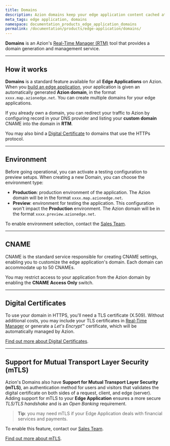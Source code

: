 ```yaml
---
title: Domains
description: Azion domains keep your edge application content cached at the edge and can be customized to fit your needs.
meta_tags: edge application, domains
namespace: documentation_products_edge_application_domains
permalink: /documentation/products/edge-application/domains/
---
```


**Domains** is an Azion's [Real-Time Manager (RTM)](https://manager.azion.com/) tool that provides a domain generation and management service.

---

## How it works

**Domains** is a standard feature available for all **Edge Applications** on Azion. When you [build an edge application](/en/documentation/products/getting-started/), your application is given an automatically generated **Azion domain**, in the format `xxxx.map.azionedge.net`. You can create multiple domains for your edge applications.

If you already own a domain, you can redirect your traffic to Azion by configuring record in your DNS provider and listing your **custom domain** CNAME into the domain in **RTM**.

You may also bind a [Digital Certificate](/en/documentation/products/edge-application/digital-certificate/) to domains that use the HTTPs protocol.

---

## Environment

Before going operational, you can activate a testing configuration to preview setups. When creating a new Domain, you can choose the environment type:

* **Production**: production environment of the application. The Azion domain will be in the format `xxxx.map.azionedge.net`.
* **Preview**: environment for testing the application. This configuration won't impact the **Production** environment. The Azion domain will be in the format `xxxx.preview.azionedge.net`.

To enable environment selection, contact the [Sales Team](https://www.azion.com/en/contact-sales/).

---

## CNAME

CNAME is the standard service responsible for creating CNAME settings, enabling you to customize the edge application's  domain. Each domain can accommodate up to 50 CNAMEs.

You may restrict access to your application from the Azion domain by enabling the **CNAME Access Only** switch.

---

## Digital Certificates

To use your domain in HTTPS, you'll need a TLS certificate (X.509). Without additional costs, you may include your TLS certificates in [Real-Time Manager](http://manager.azion.com) or generate a *Let's Encrypt*™ certificate, which will be automatically managed by Azion.

[Find out more about Digital Certificates](/en/documentation/products/edge-application/digital-certificates/).

---

## Support for Mutual Transport Layer Security (mTLS)

Azion's Domains also have **Support for Mutual Transport Layer Security (mTLS)**, an authentication method for users and visitors that validates the digital certificate on both sides of a request, client, and edge (server). Adding support for mTLS to your **Edge Application** ensures a more secure *TLS/TLS handshake* and is an *Open Banking* requirement.

> **Tip**: you may need mTLS if your Edge Application deals with financial services and payments.

To enable this feature, contact our [Sales Team](https://www.azion.com/en/contact-sales/).

[Find out more about mTLS](/en/documentation/products/edge-application/domains/mtls/).
